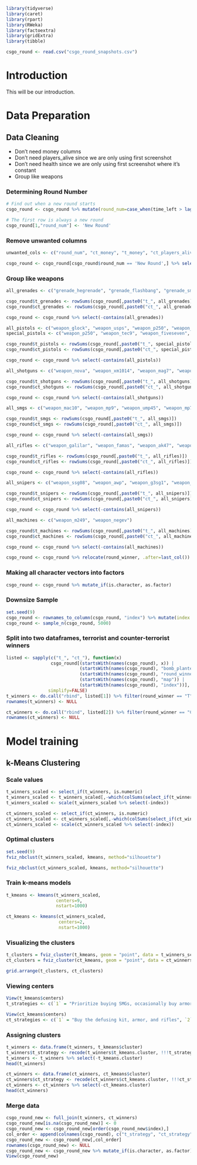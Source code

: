 ```r
library(tidyverse)
library(caret)
library(rpart)
library(RWeka)
library(factoextra)
library(gridExtra)
library(tibble)
```

```r
csgo_round <- read.csv("csgo_round_snapshots.csv")
```

# Introduction

This will be our introduction.

# Data Preparation

## Data Cleaning

- Don't need money columns
- Don't need players_alive since we are only using first screenshot
- Don't need health since we are only using first screenshot where it's constant
- Group like weapons

### Determining Round Number

```r
# Find out when a new round starts
csgo_round <- csgo_round %>% mutate(round_num=case_when(time_left > lag(time_left, 1) & (time_left - lag(time_left) > 5.0) ~ 'New Round', TRUE ~ "Same Round")) %>% relocate(round_num, .before=time_left)

# The first row is always a new round
csgo_round[1,"round_num"] <- 'New Round'
```

### Remove unwanted columns

```r
unwanted_cols <- c("round_num", "ct_money", "t_money", "ct_players_alive", "t_players_alive", "time_left", "ct_health", "t_health", "ct_score", "t_score")

csgo_round <- csgo_round[csgo_round$round_num == 'New Round',] %>% select(!all_of(unwanted_cols))
```

### Group like weapons

```r
all_grenades <- c("grenade_hegrenade", "grenade_flashbang", "grenade_smokegrenade", "grenade_incendiarygrenade", "grenade_molotovgrenade", "grenade_decoygrenade")

csgo_round$t_grenades <- rowSums(csgo_round[,paste0("t_", all_grenades)])
csgo_round$ct_grenades <- rowSums(csgo_round[,paste0("ct_", all_grenades)])

csgo_round <- csgo_round %>% select(-contains(all_grenades))

all_pistols <- c("weapon_glock", "weapon_usps", "weapon_p250", "weapon_tec9", "weapon_p2000", "weapon_fiveseven", "weapon_cz75auto", "weapon_deagle", "weapon_r8revolver", "weapon_elite")
special_pistols <- c("weapon_p250", "weapon_tec9", "weapon_fiveseven", "weapon_cz75auto", "weapon_deagle", "weapon_r8revolver", "weapon_elite")

csgo_round$t_pistols <- rowSums(csgo_round[,paste0("t_", special_pistols)])
csgo_round$ct_pistols <- rowSums(csgo_round[,paste0("ct_", special_pistols)])

csgo_round <- csgo_round %>% select(-contains(all_pistols))

all_shotguns <- c("weapon_nova", "weapon_xm1014", "weapon_mag7", "weapon_sawedoff")

csgo_round$t_shotguns <- rowSums(csgo_round[,paste0("t_", all_shotguns)])
csgo_round$ct_shotguns <- rowSums(csgo_round[,paste0("ct_", all_shotguns)])

csgo_round <- csgo_round %>% select(-contains(all_shotguns))

all_smgs <- c("weapon_mac10", "weapon_mp9", "weapon_ump45", "weapon_mp7", "weapon_bizon", "weapon_p90", "weapon_mp5sd")

csgo_round$t_smgs <- rowSums(csgo_round[,paste0("t_", all_smgs)])
csgo_round$ct_smgs <- rowSums(csgo_round[,paste0("ct_", all_smgs)])

csgo_round <- csgo_round %>% select(-contains(all_smgs))

all_rifles <- c("weapon_galilar", "weapon_famas", "weapon_ak47", "weapon_m4a4", "weapon_m4a1s", "weapon_sg553", "weapon_aug")

csgo_round$t_rifles <- rowSums(csgo_round[,paste0("t_", all_rifles)])
csgo_round$ct_rifles <- rowSums(csgo_round[,paste0("ct_", all_rifles)])

csgo_round <- csgo_round %>% select(-contains(all_rifles))

all_snipers <- c("weapon_ssg08", "weapon_awp", "weapon_g3sg1", "weapon_scar20")

csgo_round$t_snipers <- rowSums(csgo_round[,paste0("t_", all_snipers)])
csgo_round$ct_snipers <- rowSums(csgo_round[,paste0("ct_", all_snipers)])

csgo_round <- csgo_round %>% select(-contains(all_snipers))

all_machines <- c("weapon_m249", "weapon_negev")

csgo_round$t_machines <- rowSums(csgo_round[,paste0("t_", all_machines)])
csgo_round$ct_machines <- rowSums(csgo_round[,paste0("ct_", all_machines)])

csgo_round <- csgo_round %>% select(-contains(all_machines))

csgo_round <- csgo_round %>% relocate(round_winner, .after=last_col())
```

### Making all character vectors into factors

```r
csgo_round <- csgo_round %>% mutate_if(is.character, as.factor)
```

### Downsize Sample

```r
set.seed(9)
csgo_round <- rownames_to_column(csgo_round, "index") %>% mutate(index = as.numeric(index))
csgo_round <- sample_n(csgo_round, 5000)
```

### Split into two dataframes, terrorist and counter-terrorist winners

```r
listed <- sapply(c("t_", "ct_"), function(x)
                 csgo_round[(startsWith(names(csgo_round), x)) |
                            (startsWith(names(csgo_round), "bomb_planted")) |
                            (startsWith(names(csgo_round), "round_winner")) |
                            (startsWith(names(csgo_round), "map")) |
                            (startsWith(names(csgo_round), "index"))],
                simplify=FALSE)
t_winners <- do.call("rbind", listed[1]) %>% filter(round_winner == "T")
rownames(t_winners) <- NULL

ct_winners <- do.call("rbind", listed[2]) %>% filter(round_winner == "CT")
rownames(ct_winners) <- NULL
```

# Model training

## k-Means Clustering

### Scale values

```r
t_winners_scaled <- select_if(t_winners, is.numeric)
t_winners_scaled <- t_winners_scaled[,-which(colSums(select_if(t_winners_scaled, is.numeric)) == 0)]
t_winners_scaled <- scale(t_winners_scaled %>% select(-index))

ct_winners_scaled <- select_if(ct_winners, is.numeric)
ct_winners_scaled <- ct_winners_scaled[,-which(colSums(select_if(ct_winners_scaled, is.numeric)) == 0)]
ct_winners_scaled <- scale(ct_winners_scaled %>% select(-index))
```

### Optimal clusters

```r
set.seed(9)
fviz_nbclust(t_winners_scaled, kmeans, method="silhouette")

fviz_nbclust(ct_winners_scaled, kmeans, method="silhouette")
```

### Train k-means models

```r
t_kmeans <- kmeans(t_winners_scaled,
                   centers=9,
                   nstart=1000)

ct_kmeans <- kmeans(ct_winners_scaled,
                    centers=2,
                    nstart=1000)
```

### Visualizing the clusters

```r
t_clusters = fviz_cluster(t_kmeans, geom = "point", data = t_winners_scaled) + ggtitle("Terrorist Clusters")
ct_clusters = fviz_cluster(ct_kmeans, geom = "point", data = ct_winners_scaled) + ggtitle("Counter-Terrorist Clusters")

grid.arrange(t_clusters, ct_clusters)
```

### Viewing centers

```r
View(t_kmeans$centers)
t_strategies <- c(`1` = "Prioritize buying SMGs, occasionally buy armor and helmets", `2` = "Highly prioritize shotguns over anything else", `3` = "Play safely by buying rifles and lots of armor and helmet", `4` = "Prioritize rifles over other weapons", `5` = "Prioritize snipers over other weapons", `6` = "Normal play (or N/A)", `7` = "Rush other side with grenades, pistols, and lots of armor", `8` = "Camp with snipers", `9` = "Prioritize pistols over anything else")

View(ct_kmeans$centers)
ct_strategies <- c(`1` = "Buy the defusing kit, armor, and rifles", `2` = "Normal play (or N/A)")
```

### Assigning clusters

```r
t_winners <- data.frame(t_winners, t_kmeans$cluster)
t_winners$t_strategy <- recode(t_winners$t_kmeans.cluster, !!!t_strategies)
t_winners <- t_winners %>% select(-t_kmeans.cluster)
head(t_winners)

ct_winners <- data.frame(ct_winners, ct_kmeans$cluster)
ct_winners$ct_strategy <- recode(ct_winners$ct_kmeans.cluster, !!!ct_strategies)
ct_winners <- ct_winners %>% select(-ct_kmeans.cluster)
head(ct_winners)
```

### Merge data

```r
csgo_round_new <- full_join(t_winners, ct_winners)
csgo_round_new[is.na(csgo_round_new)] <- 0
csgo_round_new <- csgo_round_new[order(csgo_round_new$index),]
col_order <- append(colnames(csgo_round), c("t_strategy", "ct_strategy"))
csgo_round_new <- csgo_round_new[,col_order]
rownames(csgo_round_new) <- NULL
csgo_round_new <- csgo_round_new %>% mutate_if(is.character, as.factor)
View(csgo_round_new)
```
